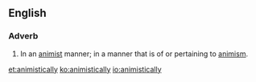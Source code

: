 ==English==

===Adverb===
{{en-adv}}
# In an [[animist]] manner; in a manner that is of or pertaining to [[animism]].

[[et:animistically]]
[[ko:animistically]]
[[io:animistically]]